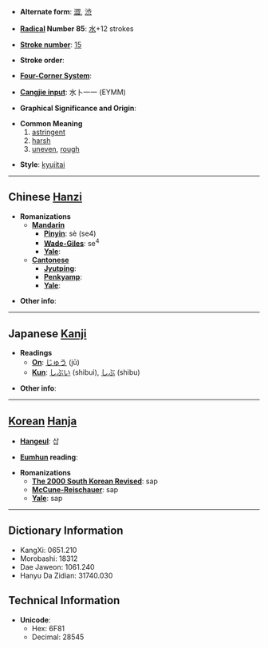 * '''Alternate form''': [[澀]], [[渋]]

* '''[[Wiktionary:Chinese radical index| Radical]] Number 85''': [[Wiktionary:Chinese radical index 水|水]]+12 strokes

* '''[[Wiktionary:Chinese total strokes index|Stroke number]]''': [[Wiktionary:Chinese total strokes index 15|15]]

* '''Stroke order''': 

* '''[[Wiktionary:Chinese four corner index|Four-Corner System]]''': 

* '''[[Wiktionary:Chinese Cangjie index|Cangjie input]]''': 水卜一一 (EYMM)

* '''Graphical Significance and Origin''': 

* '''Common Meaning'''
*# [[astringent]]
*# [[harsh]]
*# [[uneven]], [[rough]]

* '''Style''': [[kyujitai]]

----

== Chinese [[Hanzi]] ==

* '''Romanizations'''
** '''[[Mandarin]]'''
*** '''[[Pinyin]]''': sè (se4)
*** '''[[Wade-Giles]]''': se<sup>4</sup>
*** '''[[Yale]]''': 
** '''[[Cantonese]]'''
*** '''[[Jyutping]]''':
*** '''[[Penkyamp]]''': 
*** '''[[Yale]]''': 

* '''Other info''': 

----

== Japanese [[Kanji]] ==

* '''Readings'''
** '''[[On]]''': [[じゅう]] (jū)
** '''[[Kun]]''': [[しぶい]] (shibui), [[しぶ]] (shibu)

* '''Other info''':  

----

== [[Korean]] [[Hanja]] ==

* '''[[Hangeul]]''': 삽

* '''[[Eumhun]] reading''': 

* '''Romanizations'''
** '''[[The 2000 South Korean Revised Romanization|The 2000 South Korean Revised]]''': sap
** '''[[McCune-Reischauer]]''': sap
** '''[[Yale]]''': sap

----

== Dictionary Information ==

* KangXi: 0651.210
* Morobashi: 18312
* Dae Jaweon: 1061.240
* Hanyu Da Zidian: 31740.030

== Technical Information ==

* '''Unicode''':
** Hex: 6F81
** Decimal: 28545